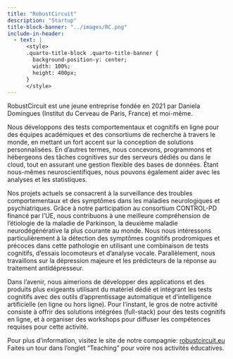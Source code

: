 ```yaml
---
title: "RobustCircuit"
description: "Startup"
title-block-banner: "../images/RC.png"
include-in-header:
  - text: |
      <style>
      .quarto-title-block .quarto-title-banner {
        background-position-y: center;
        width: 100%;
        height: 400px;
      }
      </style>
---
```


RobustCircuit est une jeune entreprise fondée en 2021 par Daniela Domingues (Institut du Cerveau de Paris, France) et moi-même.

Nous développons des tests comportementaux et cognitifs en ligne pour des équipes académiques et des consortiums de recherche à travers le monde, en mettant un fort accent sur la conception de solutions personnalisées. En d'autres termes, nous concevons, programmons et hébergeons des tâches cognitives sur des serveurs dédiés ou dans le cloud, tout en assurant une gestion flexible des bases de données. Étant nous-mêmes neuroscientifiques, nous pouvons également aider avec les analyses et les statistiques.

Nos projets actuels se consacrent à la surveillance des troubles comportementaux et des symptômes dans les maladies neurologiques et psychiatriques. Grâce à notre participation au consortium CONTROL-PD financé par l'UE, nous contribuons à une meilleure compréhension de l'étiologie de la maladie de Parkinson, la deuxième maladie neurodégénérative la plus courante au monde. Nous nous intéressons particulièrement à la détection des symptômes cognitifs prodromiques et précoces dans cette pathologie en utilisant une combinaison de tests cognitifs, d'essais locomoteurs et d'analyse vocale. Parallèlement, nous travaillons sur la dépression majeure et les prédicteurs de la réponse au traitement antidépresseur.

Dans l'avenir, nous aimerions de développer des applications et des produits plus exigeants utilisant du matériel dédié et intégrant les tests cognitifs avec des outils d'apprentissage automatique et d'intelligence artificielle (en ligne ou hors ligne).  Pour l'instant, le gros de notre activité consiste à offrir des solutions intégrées (full-stack) pour des tests cognitifs en ligne, et à organiser des workshops pour diffuser les compétences requises pour cette activité.

Pour plus d'information, visitez le site de notre compagnie: [robustcircuit.eu](https://robustcircuit.eu)
Faites un tour dans l'onglet "Teaching" pour voire nos activités éducatives.

